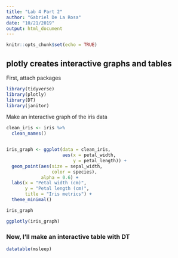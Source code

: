```yaml
---
title: "Lab 4 Part 2"
author: "Gabriel De La Rosa"
date: "10/21/2019"
output: html_document
---
```


```r
knitr::opts_chunk$set(echo = TRUE)
```


## plotly creates interactive graphs and tables

First, attach packages
```r

library(tidyverse)
library(plotly)
library(DT)
library(janitor)

```


Make an interactive graph of the iris data

```r

clean_iris <- iris %>% 
  clean_names()


iris_graph <- ggplot(data = clean_iris, 
                     aes(x = petal_width, 
                         y = petal_length)) +
  geom_point(aes(size = sepal_width, 
                 color = species),
             alpha = 0.6) +
  labs(x = "Petal width (cm)",
       y = "Petal length (cm)",
       title = "Iris metrics") +
  theme_minimal()

iris_graph

ggplotly(iris_graph)

```

### Now, I'll make an interactive table with DT


```r

datatable(msleep)

```


